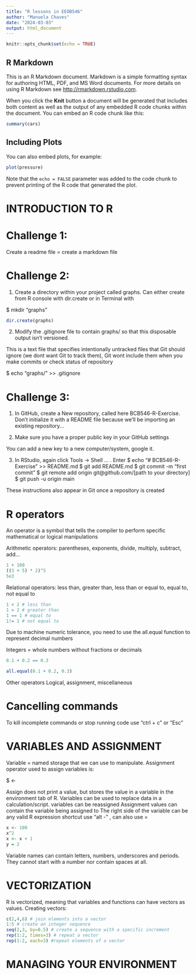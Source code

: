 ```yaml
---
title: "R lessons in EEOB546"
author: "Manuela Chaves"
date: "2024-03-03"
output: html_document
---
```


```r
knitr::opts_chunk$set(echo = TRUE)
```

## R Markdown

This is an R Markdown document. Markdown is a simple formatting syntax for authoring HTML, PDF, and MS Word documents. For more details on using R Markdown see <http://rmarkdown.rstudio.com>.

When you click the **Knit** button a document will be generated that includes both content as well as the output of any embedded R code chunks within the document. You can embed an R code chunk like this:

```r
summary(cars)
```

## Including Plots

You can also embed plots, for example:

```r
plot(pressure)
```

Note that the `echo = FALSE` parameter was added to the code chunk to prevent printing of the R code that generated the plot.

# INTRODUCTION TO R

# Challenge 1:
Create a readme file = create a markdown file

# Challenge 2:
1. Create a directory within your project called graphs.
Can either create from R console with dir.create or in Terminal with

$ mkdir "graphs"

```r
dir.create(graphs)
```

2. Modify the .gitignore file to contain graphs/ so that this disposable output isn’t versioned.

This is a text file that specifies intentionally untracked files that Git should ignore (we dont want Git to track them), Git wont include them when you make commits or check status of repository

$ echo "graphs/" >> .gitignore

# Challenge 3:
1. In GitHub, create a New repository, called here BCB546-R-Exercise. Don’t initialize it with a README file because we’ll be importing an existing repository…

2. Make sure you have a proper public key in your GitHub settings

You can add a new key to a new computer/system, google it.

3. In RStudio, again click Tools -> Shell … . Enter
$ echo "# BCB546-R-Exercise" >> README.md
$ git add README.md
$ git commit -m "first commit"
$ git remote add origin git@github.com/[path to your directory]
$ git push -u origin main

These instructions also appear in Git once a repository is created

# R operators

An operator is a symbol that tells the compiler to perform specific mathematical or logical manipulations

Arithmetic operators:
parentheses, exponents, divide, multiply, subtract, add...

```r
1 + 100
((3 + 5) * 2)^5
5e3 
```
Relational operators:
less than, greater than, less than or equal to, equal to, not equal to

```r
1 < 2 # less than
1 > 2 # greater than
1 == 1 # equal to
1!= 1 # not equal to
```
Due to machine numeric tolerance, you need to use the all.equal function to represent decimal numbers

Integers = whole numbers without fractions or decimals
```r
0.1 + 0.2 == 0.3

all.equal(0.1 + 0.2, 0.3)
```
Other operators
Logical, assignment, miscellaneous

# Cancelling commands
To kill incomplete commands or stop running code use "ctrl + c" or "Esc"


# VARIABLES AND ASSIGNMENT

Variable = named storage that we can use to manipulate.
Assignment operator used to assign variables is: 

$ <-

Assign does not print a value, but stores the value in a variable in the environment tab of R. 
Variables can be used to replace data in a calculation/script. variables can be reassigned
Assignment values can contain the variable being assigned to
The right side of the variable can be any valid R expression
shortcut use "alt -" , can also use = 
```r
x <- 100
x^2
x <- x + 1
y = 2
```
Variable names can contain letters, numbers, underscores and periods. They cannot start with a number nor contain spaces at all.

# VECTORIZATION

R is vectorized, meaning that variables and functions can have vectors as values.
Creating vectors:
```r
c(2,4,6) # join elements into a vector
1:5 # create an integer sequence
seq(2,3, by=0.5) # create a sequence with a specific increment
rep(1:2, times=3) # repeat a vector
rep(1:2, each=3) #repeat elements of a vector

```

# MANAGING YOUR ENVIRONMENT

